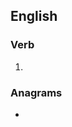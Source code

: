 ==English==

===Verb===
{{head|en|verb form}}

# {{en-third-person singular of|pittle}}

===Anagrams===
* {{l|en|spittle}}